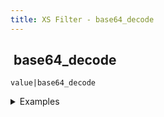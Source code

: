 ```yaml
---
title: XS Filter - base64_decode
---
```


## <img src="../assets/docuBadge (11).png" alt="" data-size="line" /> base64\_decode <a href="#xs-base64_decode" id="xs-base64_decode"></a>

`value|base64_decode`

<details>

<summary>Examples</summary>

```javascript
"SGVsbG8gV29ybGQ="|base64_decode    // Returns "Hello World"
"dGVzdA=="|base64_decode            // Returns "test"
```

</details>
